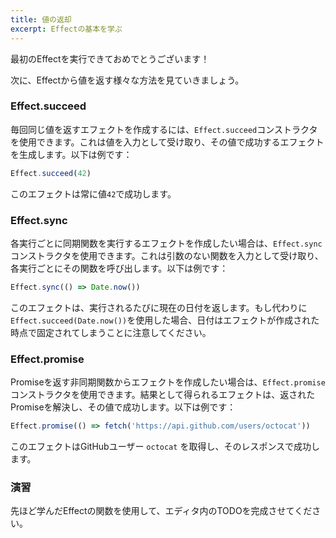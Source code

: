 ```yaml
---
title: 値の返却
excerpt: Effectの基本を学ぶ
---
```


最初のEffectを実行できておめでとうございます！

次に、Effectから値を返す様々な方法を見ていきましょう。

### Effect.succeed

毎回同じ値を返すエフェクトを作成するには、`Effect.succeed`コンストラクタを使用できます。これは値を入力として受け取り、その値で成功するエフェクトを生成します。以下は例です：

```ts
Effect.succeed(42)
```

このエフェクトは常に値`42`で成功します。

### Effect.sync

各実行ごとに同期関数を実行するエフェクトを作成したい場合は、`Effect.sync`コンストラクタを使用できます。これは引数のない関数を入力として受け取り、各実行ごとにその関数を呼び出します。以下は例です：

```ts
Effect.sync(() => Date.now())
```

このエフェクトは、実行されるたびに現在の日付を返します。もし代わりに`Effect.succeed(Date.now())`を使用した場合、日付はエフェクトが作成された時点で固定されてしまうことに注意してください。

### Effect.promise

Promiseを返す非同期関数からエフェクトを作成したい場合は、`Effect.promise`コンストラクタを使用できます。結果として得られるエフェクトは、返されたPromiseを解決し、その値で成功します。以下は例です：

```ts
Effect.promise(() => fetch('https://api.github.com/users/octocat'))
```

このエフェクトはGitHubユーザー `octocat` を取得し、そのレスポンスで成功します。

### 演習

先ほど学んだEffectの関数を使用して、エディタ内のTODOを完成させてください。